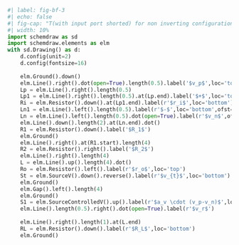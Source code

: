 ```python
#| label: fig-bf-3
#| echo: false
#| fig-cap: "T(with input port shorted) for non inverting configuration"
#| width: 10%
import schemdraw as sd
import schemdraw.elements as elm
with sd.Drawing() as d:
    d.config(unit=2)
    d.config(fontsize=16)
 
    elm.Ground().down()
    elm.Line().right().dot(open=True).length(0.5).label('$v_p$',loc='top',ofst=(0.2,-0.7))
    Lp = elm.Line().right().length(0.5)
    Lp1 = elm.Line().right().length(0.5).at(Lp.end).label('$+$',loc='top',ofst=(0.2,0.1))
    Ri = elm.Resistor().down().at(Lp1.end).label(r'$r_i$',loc='bottom')
    Ln1 = elm.Line().left().length(0.5).label(r'$-$',loc='bottom',ofst=(-0.2,0.1))
    Ln = elm.Line().left().length(0.5).dot(open=True).label(r'$v_n$',ofst=(+0.2,-0.1))
    elm.Line().down().length(2).at(Ln.end).dot()
    R1 = elm.Resistor().down().label('$R_1$')
    elm.Ground()
    elm.Line().right().at(R1.start).length(4)
    R2 = elm.Resistor().right().label('$R_2$')
    elm.Line().right().length(4)
    L = elm.Line().up().length(4).dot()
    Ro = elm.Resistor().left().label(r'$r_o$',loc='top')
    St = elm.SourceV().down().reverse().label(r'$v_{t}$',loc='bottom')
    elm.Ground()
    elm.Gap().left().length(4)
    elm.Ground()
    S1 = elm.SourceControlledV().up().label(r'$a_v \cdot (v_p-v_n)$',loc='bottom')
    elm.Line().length(0.5).right().dot(open=True).label(r'$v_r$')
    
    elm.Line().right().length(1).at(L.end)
    RL = elm.Resistor().down().label(r'$R_L$',loc='bottom')
    elm.Ground()
```

